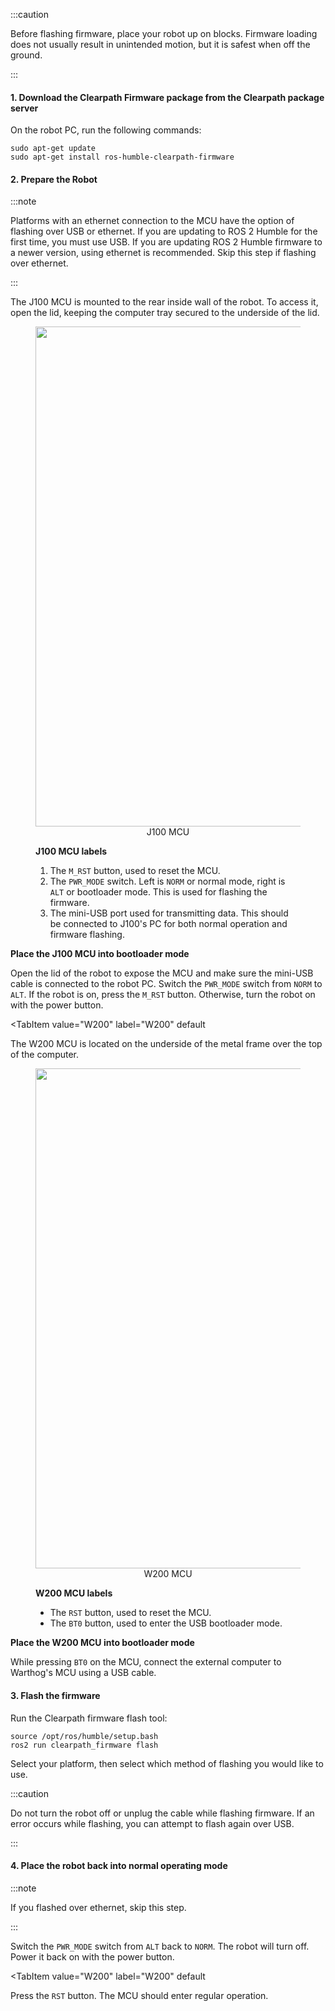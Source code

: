 
:::caution

Before flashing firmware, place your robot up on blocks. Firmware loading does not usually result in unintended motion, but it is safest when off the ground.

:::

#### 1. Download the Clearpath Firmware package from the Clearpath package server

On the robot PC, run the following commands:

```
sudo apt-get update
sudo apt-get install ros-humble-clearpath-firmware
```

#### 2. Prepare the Robot

:::note

Platforms with an ethernet connection to the MCU have the option of flashing over USB or ethernet.
If you are updating to ROS 2 Humble for the first time, you must use USB. If you are updating ROS 2 Humble firmware
to a newer version, using ethernet is recommended. Skip this step if flashing over ethernet.

:::

<Tabs groupId="platform">
  <TabItem
    value="J100"
    label="J100"
  >

  The J100 MCU is mounted to the rear inside wall of the robot. To access it, open the lid, keeping the computer
  tray secured to the underside of the lid. 

  <center>
    <figure>
      <img
        src="/img/robot_images/jackal_images/mcu-annotated.jpg"
        width="800"
      />
      <figcaption>J100 MCU</figcaption>
    </figure>
  </center>


  <figure>
    <figcaption><b>J100 MCU labels</b></figcaption>
    <ol>
      <li>
      The <code>M_RST</code> button, used to reset the MCU.
      </li>
      <li>
        The <code>PWR_MODE</code> switch. Left is <code>NORM</code> or normal mode, right is <code>ALT</code> or bootloader mode. This is used for flashing the firmware.
      </li>
      <li>
        The mini-USB port used for transmitting data. This should be connected to J100's PC for both normal operation and  firmware flashing.
      </li>
    </ol>
  </figure>

  **Place the J100 MCU into bootloader mode**
  
  Open the lid of the robot to expose the MCU and make sure the mini-USB cable is connected to the robot PC.
  Switch the <code>PWR_MODE</code> switch from <code>NORM</code> to <code>ALT</code>. If the robot is on, press the <code>M_RST</code> button. Otherwise, turn the robot on with the power button.
   
  </TabItem>

  <TabItem
    value="W200"
    label="W200"
    default
  >

  The W200 MCU is located on the underside of the metal frame over the top of the computer.

  <center>
    <figure>
      <img
        src="/img/robot_images/warthog_images/mcu_buttons.jpg"
        width="800"
      />
      <figcaption>W200 MCU</figcaption>
    </figure>
  </center>


  <figure>
    <figcaption><b>W200 MCU labels</b></figcaption>
    <ul>
      <li>
      The <code>RST</code> button, used to reset the MCU.
      </li>
      <li>
        The <code>BT0</code> button, used to enter the USB bootloader mode.
      </li>
    </ul>
  </figure>

  **Place the W200 MCU into bootloader mode**
  
  While pressing <code>BT0</code> on the MCU, connect the external computer to Warthog's MCU using a USB cable.

  </TabItem>
</Tabs>


#### 3. Flash the firmware

Run the Clearpath firmware flash tool:

```
source /opt/ros/humble/setup.bash
ros2 run clearpath_firmware flash
```

Select your platform, then select which method of flashing you would like to use.

:::caution

Do not turn the robot off or unplug the cable while flashing firmware. If an error occurs while
flashing, you can attempt to flash again over USB.

:::

#### 4. Place the robot back into normal operating mode

:::note

If you flashed over ethernet, skip this step.

:::

<Tabs groupId="platform">
  <TabItem
    value="J100"
    label="J100"
  >
  
  Switch the <code>PWR_MODE</code> switch from <code>ALT</code> back to <code>NORM</code>. The robot will turn off.
  Power it back on with the power button.
   
  </TabItem>

  <TabItem
    value="W200"
    label="W200"
    default
  >

  Press the <code>RST</code> button. The MCU should enter regular operation.

  </TabItem>
</Tabs>